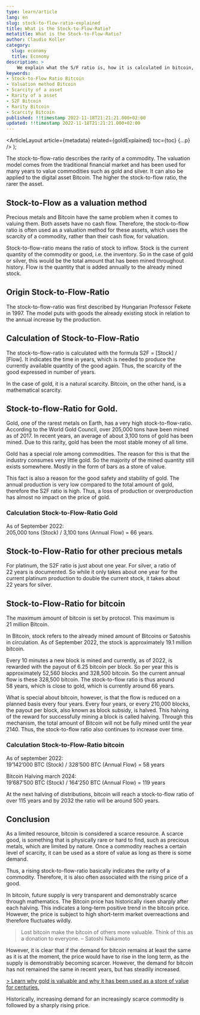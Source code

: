 ```yaml
---
type: learn/article
lang: en
slug: stock-to-flow-ratio-explained
title: What is the Stock-to-Flow-Ratio?
metatitle: What is the Stock-to-Flow-Ratio?
author: Claudio Koller
category:
  slug: economy
  title: Economy
description: >
    We explain what the S/F ratio is, how it is calculated in bitcoin, and what the rising stock-to-flow-ratio means for the bitcoin price in the long run.
keywords:
- Stock-to-Flow Ratio Bitcoin
- Valuation method Bitcoin
- Scarcity of a asset
- Rarity of a asset
- S2F Bitcoin
- Rarity Bitcoin
- Scarcity Bitcoin
published: !!timestamp 2022-11-18T21:21:21.000+02:00
updated: !!timestamp 2022-11-18T21:21:21.000+02:00
---
```



  <ArticleLayout
    article={metadata}
    related={goldExplained}
    toc={toc}
    {...p}
  />
);

The stock-to-flow-ratio describes the rarity of a commodity. The valuation model comes from the traditional financial market and has been used for many years to value commodities such as gold and silver. It can also be applied to the digital asset Bitcoin. The higher the stock-to-flow ratio, the rarer the asset.

## Stock-to-Flow as a valuation method

Precious metals and Bitcoin have the same problem when it comes to valuing them. Both assets have no cash flow. Therefore, the stock-to-flow ratio is often used as a valuation method for these assets, which uses the scarcity of a commodity, rather than their cash flow, for valuation.

Stock-to-flow-ratio means the ratio of stock to inflow. Stock is the current quantity of the commodity or good, i.e. the inventory. So in the case of gold or silver, this would be the total amount that has been mined throughout history. Flow is the quantity that is added annually to the already mined stock.

## Origin Stock-to-Flow-Ratio

The stock-to-flow-ratio was first described by Hungarian Professor Fekete in 1997. The model puts with goods the already existing stock in relation to the annual increase by the production.

## Calculation of Stock-to-Flow-Ratio

The stock-to-flow-ratio is calculated with the formula S2F = [Stock] / [Flow]. It indicates the time in years, which is needed to produce the currently available quantity of the good again. Thus, the scarcity of the good expressed in number of years.

<Callout icon = "💡">
 In the case of gold, it is a natural scarcity. Bitcoin, on the other hand, is a mathematical scarcity.
</Callout>

## Stock-to-flow-Ratio for Gold.

Gold, one of the rarest metals on Earth, has a very high stock-to-flow-ratio. According to the World Gold Council, over 205,000&nbsp;tons have been mined as of 2017. In recent years, an average of about 3,100&nbsp;tons of gold has been mined. Due to this rarity, gold has been the most stable money of all time.

Gold has a special role among commodities. The reason for this is that the industry consumes very little gold. So the majority of the mined quantity still exists somewhere. Mostly in the form of bars as a store of value.

This fact is also a reason for the good safety and stability of gold. The annual production is very low compared to the total amount of gold, therefore the S2F ratio is high. Thus, a loss of production or overproduction has almost no impact on the price of gold.

### Calculation Stock-to-Flow-Ratio Gold

As of September 2022: <br /> 205,000&nbsp;tons (Stock) / 3,100&nbsp;tons (Annual Flow) = 66&nbsp;years.

## Stock-to-Flow-Ratio for other precious metals

For platinum, the S2F ratio is just about one year. For silver, a ratio of 22&nbsp;years is documented. So while it only takes about one year for the current platinum production to double the current stock, it takes about 22&nbsp;years for silver.

## Stock-to-Flow-Ratio for bitcoin

The maximum amount of bitcoin is set by protocol. This maximum is 21&nbsp;million Bitcoin.

In Bitcoin, stock refers to the already mined amount of Bitcoins or Satoshis in circulation. As of September 2022, the stock is approximately 19.1&nbsp;million bitcoin.

Every 10&nbsp;minutes a new block is mined and currently, as of 2022, is rewarded with the payout of 6.25&nbsp;bitcoin per block. So per year this is approximately 52,560&nbsp;blocks and 328,500&nbsp;bitcoin. So the current annual flow is these 328,500&nbsp;bitcoin. The stock-to-flow ratio is thus around 58&nbsp;years, which is close to gold, which is currently around 66&nbsp;years.

What is special about bitcoin, however, is that the flow is reduced on a planned basis every four years. Every four years, or every 210,000&nbsp;blocks, the payout per block, also known as block subsidy, is halved. This halving of the reward for successfully mining a block is called halving. Through this mechanism, the total amount of Bitcoin will not be fully mined until the year 2140. Thus, the stock-to-flow ratio also continues to increase over time.

### Calculation Stock-to-Flow-Ratio bitcoin

As of september 2022: <br />
19’142’000&nbsp;BTC (Stock) / 328’500&nbsp;BTC (Annual Flow) = 58&nbsp;years

Bitcoin Halving march 2024: <br />
19’687’500&nbsp;BTC (Stock) / 164’250&nbsp;BTC (Annual Flow) = 119&nbsp;years

<Callout icon = "💡">
  At the next halving of distributions, bitcoin will reach a stock-to-flow ratio of over 115&nbsp;years and by 2032 the ratio will be around 500&nbsp;years.
</Callout>

## Conclusion

As a limited resource, bitcoin is considered a scarce resource. A scarce good, is something that is physically rare or hard to find, such as precious metals, which are limited by nature. Once a commodity reaches a certain level of scarcity, it can be used as a store of value as long as there is some demand.

<Callout icon = "💡">
 Thus, a rising stock-to-flow-ratio basically indicates the rarity of a commodity. Therefore, it is also often associated with the rising price of a good.
</Callout>

In bitcoin, future supply is very transparent and demonstrably scarce through mathematics. The Bitcoin price has historically risen sharply after each halving. This indicates a long-term positive trend in the bitcoin price. However, the price is subject to high short-term market overreactions and therefore fluctuates wildly.

> Lost bitcoin make the bitcoin of others more valuable. Think of this as a donation to everyone. – Satoshi Nakamoto

However, it is clear that if the demand for bitcoin remains at least the same as it is at the moment, the price would have to rise in the long term, as the supply is demonstrably becoming scarcer. However, the demand for bitcoin has not remained the same in recent years, but has steadily increased.

[> Learn why gold is valuable and why it has been used as a store of value for centuries.](/learn/economy/gold-explained)

<Callout icon = "📈">
Historically, increasing demand for an increasingly scarce commodity is followed by a sharply rising price.
</Callout>


